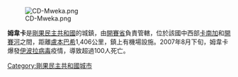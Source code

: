 [[Image:CD-Mweka.png|right]]

'''姆韋卡'''是[[剛果民主共和國|剛果民主共和國]]的城鎮，由[[開賽省|開賽省]]負責管轄，位於該國中西部[[卡南加|卡南加]]和[[開賽河|開賽河]]之間，距離[[盧本巴希|盧本巴希]]1,406公里，鎮上有機場設施。2007年8月下旬，姆韋卡爆發[[伊波拉病毒|伊波拉病毒]]疫情，導致超過100人死亡。

{{Coord|04|51|0|S|21|34|00|E |region:CD_type:city |display=title}}

[[Category:剛果民主共和國城市|Category:剛果民主共和國城市]]

{{DRCongo-stub}}